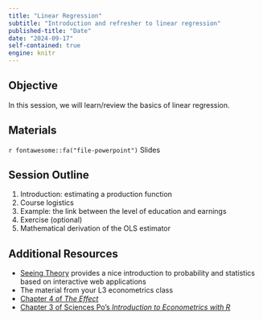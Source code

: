```yaml
---
title: "Linear Regression"
subtitle: "Introduction and refresher to linear regression"
published-title: "Date"
date: "2024-09-17"
self-contained: true
engine: knitr
---
```


::: callout-tip
## Objective

In this session, we will learn/review the basics of linear regression.
:::

## Materials

`r fontawesome::fa("file-powerpoint")` Slides

## Session Outline

1.  Introduction: estimating a production function
1.  Course logistics
1.  Example: the link between the level of education and earnings
1.  Exercise (optional)
1.  Mathematical derivation of the OLS estimator

<!-- ## Exercise -->

<!-- *This section will describe the exercise that we will do in class and provide links to the data sets and tools used.* -->

<!-- Since the TDs have not yet started, we will use Google Collabs to run today's code online. In the future, you will use R Studio. -->

## Additional Resources

-   [Seeing Theory](https://seeing-theory.brown.edu/) provides a nice introduction to probability and statistics based on interactive web applications
-   The material from your L3 econometrics class
-   [Chapter 4 of *The Effect*](https://theeffectbook.net/ch-DescribingRelationships.html)
-   [Chapter 3 of Sciences Po's *Introduction to Econometrics with R*](https://scpoecon.github.io/ScPoEconometrics/linreg.html)
